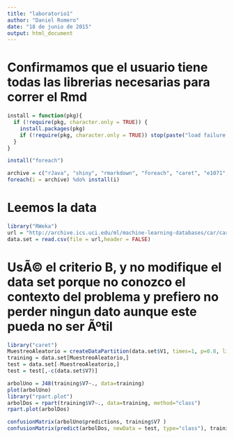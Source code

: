 ```yaml
---
title: "laboratorio1"
author: "Daniel Romero"
date: "18 de junio de 2015"
output: html_document
---
```

# Confirmamos que el usuario tiene todas las librerias necesarias para correr el Rmd
```r
install = function(pkg){
  if (!require(pkg, character.only = TRUE)) {
    install.packages(pkg)
    if (!require(pkg, character.only = TRUE)) stop(paste("load failure:", pkg))
  }
}

install("foreach")

archive = c("rJava", "shiny", "rmarkdown", "foreach", "caret", "e1071", "rpart","rpart.plot", "tree", "RWeka", "C50")
foreach(i = archive) %do% install(i)
```

# Leemos la data
```r
library("RWeka")
url = "http://archive.ics.uci.edu/ml/machine-learning-databases/car/car.data"
data.set = read.csv(file = url,header = FALSE)
```

# UsÃ© el criterio B, y no modifique el data set porque no conozco el contexto del problema y prefiero no perder ningun dato aunque este pueda no ser Ãºtil
```r
library("caret")
MuestreoAleatorio = createDataPartition(data.set$V1, times=1, p=0.8, list=FALSE)
training = data.set[MuestreoAleatorio,]
test = data.set[-MuestreoAleatorio,]
test = test[,-c(data.set$V7)]
```

```r
arbolUno = J48(training$V7~., data=training)
plot(arbolUno)
library("rpart.plot")
arbolDos = rpart(training$V7~., data=training, method="class")
rpart.plot(arbolDos)
```

```r
confusionMatrix(arbolUno$predictions, training$V7 )
confusionMatrix(predict(arbolDos, newData = test, type="class"), training$V7)
```

